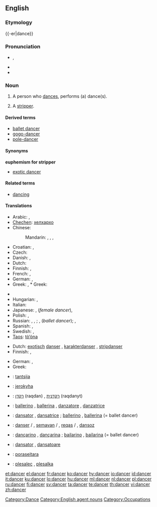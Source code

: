 ==English==

===Etymology===
{{-er|dance}}

===Pronunciation===
{{wikipedia}}
* {{a|UK}} {{IPA|/ˈdæns.ə(ɹ)/}}, {{SAMPA|/"d{ns.@(r)/}}
* {{audio|en-us-dancer.ogg|Audio (US)}}
* {{rhymes|ɑːnsə(r)}}

===Noun===
{{en-noun}}

# A person who [[dance]]s, performs (a) dance(s).
# {{euphemism}} A [[stripper]].

====Derived terms====
* [[ballet dancer]]
* [[gogo-dancer]]
* [[pole-dancer]]

====Synonyms====
'''euphemism for stripper'''
* [[exotic dancer]]

====Related terms====
* [[dancing]]

====Translations====
{{trans-top|person who dances}}
* Arabic: {{t|ar|راقص|m|tr=raaqiS|sc=Arab}},  {{t|ar|راقصة|f|tr=raaqiSa|sc=Arab}}
* [[Chechen]]: [[хелхархо]]
* Chinese:
*: Mandarin: {{t|zh|舞蹈家|tr=wǔdàojiā|sc=Hani}},  {{t|zh|舞蹈演員|sc=Hani}},  {{t|zh|舞蹈演员|tr=wǔdào-yǎnyuán|sc=Hani}},  {{t|zh|跳舞者|tr=tiàowǔ-zhě|sc=Hani}}
* Croatian: {{t|hr|plesač|m|alt=plèsāč}}, {{t|hr|plesačica|f|alt=plesàčica}}
* Czech: {{t-|cs|tanečník|m}}
* Danish: {{t-|da|danser|c}}, {{t-|da|danserinde|c}}
* Dutch: {{t+|nl|danser|m}}
* Finnish: {{t+|fi|tanssija}}, {{t+|fi|tanssijatar}}
* French: {{t+|fr|danseur|m}}, {{t+|fr|danseuse|f}}
* German: {{t-|de|Tänzer|m}}, {{t-|de|Tänzerin|f}}
* Greek: {{t+|el|χορευτής|m|tr=choreftís|sc=Grek}}, * Greek: {{t+|el|χορεύτρια|m|tr=choréftria|sc=Grek}}
{{trans-mid}}
* {{trreq|Hindi}}
* Hungarian: {{t+|hu|táncos|m}}, {{t+|hu|táncosnő|f}}
* Italian: {{t+|it|danzatore|m}}
* Japanese: {{t|ja|ダンサー|tr=dansā|sc=Jpan}},  {{t|ja|踊り子|tr=おどりこ, odoriko|sc=Jpan}} (''female dancer''),  {{t|ja|舞踊家|tr=ぶようか, buyōka|sc=Jpan}}
* Polish: {{t+|pl|tancerz|m}}, {{t-|pl|tancerka|f}}
* Russian: {{t|ru|танцор|m|tr=tancór|sc=Cyrl}}, {{t|ru|танцовщик|m|tr=tancóvščik|sc=Cyrl}}, {{t|ru|танцовщица|f|tr=tancóvščica|sc=Cyrl}}; {{t|ru|балерун|m|tr=balerún|sc=Cyrl}}, {{t+|ru|балерина|f|tr=balerína|sc=Cyrl}} (''ballet dancer''); {{t|ru|плясун|m|tr=pljasún|sc=Cyrl}}, {{t|ru|плясунья|f|tr=pljasún'ja|sc=Cyrl}}
* Spanish: {{t+|es|bailarín|m}}, {{t-|es|bailarina|f}}
* Swedish: {{t+|sv|dansare|c}}, {{t-|sv|dansös|c}}
* [[Taos]]: [[tò’óna]]
{{trans-bottom}}

{{trans-top|euphemism for stripper}}
* Dutch: [[exotisch]] [[danser]] {{m}}, [[karakterdanser]] {{m}}, [[stripdanser]] {{m}}
* Finnish: {{t+|fi|tanssija}}, {{t+|fi|tanssijatar}}
{{trans-mid}}
* German: {{t-|de|Tänzerin|f}}, {{t-|de|Tänzer|m}}
* Greek: {{t+|el|χορεύτρια|f|sc=Grek}}
{{trans-bottom}}

{{checktrans-top}}
* {{ttbc|Estonian}}: [[tantsija]]
* {{ttbc|Guaraní}}: [[jerokyha]]
* {{ttbc|Hebrew}}: [[רקדן]] (raqdan) {{m}}, [[רקדנית]] (raqdanyt) {{f}}
* {{ttbc|Italian}}: [[ballerino]] {{m}}, [[ballerina]] {{f}}, [[danzatore]] {{m}}, [[danzatrice]] {{f}}
* {{ttbc|Interlingua}}: [[dansator]] {{m}}, [[dansatrice]] {{f}}; [[ballerino]] {{m}}, [[ballerina]] {{f}} (= ballet dancer)
{{trans-mid}}
* {{ttbc|Kurdish}}: [[danser]] {{m}} / {{f}}, [[semavan]] {{m}} / {{f}}, [[reqas]] {{m}} / {{f}}, [[dansoz]] {{f}}
* {{ttbc|Portuguese}}: [[dançarino]] {{m}}, [[dançarina]] {{f}}; [[bailarino]] {{m}}, [[bailarina]] {{f}} (= ballet dancer)
* {{ttbc|Romanian}}: [[dansator]] {{m}}, [[dansatoare]] {{f}}
* {{ttbc|Tupinambá}}: [[poraseitara]]
* {{ttbc|Slovene}}: [[plesalec]] {{m}}, [[plesalka]] {{f}}
{{trans-bottom}}

{{anagrams:en/acdenr}}

[[Category:Dance]]
[[Category:English agent nouns]]
[[Category:Occupations]]

[[et:dancer]]
[[el:dancer]]
[[fr:dancer]]
[[ko:dancer]]
[[hy:dancer]]
[[io:dancer]]
[[id:dancer]]
[[it:dancer]]
[[ku:dancer]]
[[lo:dancer]]
[[hu:dancer]]
[[ml:dancer]]
[[nl:dancer]]
[[pl:dancer]]
[[ru:dancer]]
[[fi:dancer]]
[[sv:dancer]]
[[ta:dancer]]
[[te:dancer]]
[[th:dancer]]
[[vi:dancer]]
[[zh:dancer]]